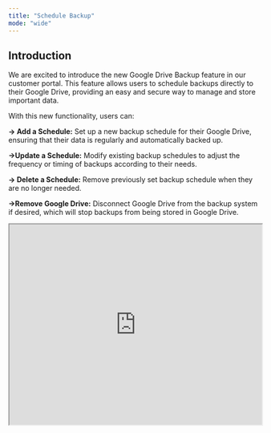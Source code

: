 ```yaml
---
title: "Schedule Backup"
mode: "wide"
---
```


## Introduction

We are excited to introduce the new Google Drive Backup feature in our customer portal. This feature allows users to schedule backups directly to their Google Drive, providing an easy and secure way to manage and store important data.

With this new functionality, users can:

**-\> Add a Schedule:** Set up a new backup schedule for their Google Drive, ensuring that their data is regularly and automatically backed up.

**-\>Update a Schedule:** Modify existing backup schedules to adjust the frequency or timing of backups according to their needs.

**-\> Delete a Schedule:** Remove previously set backup schedule when they are no longer needed.

**-\>Remove Google Drive:** Disconnect Google Drive from the backup system if desired, which will stop backups from being stored in Google Drive.

<iframe width="100%" height="400px" src="https://app.sharefable.com/embed/demo/google-drive-schedule-48tggzfi0vj4gqy1" allowfullscreen />

## 🎉 Congratulations\! You've Successfully Mastered How to schedule backup\! 🎉

Congratulations\! You have now successfully mastered backup scheduling. Your backups will occur automatically according to your settings, allowing you to work with peace of mind.